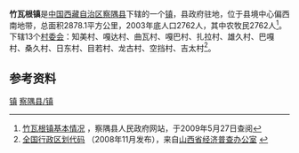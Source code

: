 {{中国乡级行政区
| 行政区全称 = 竹瓦根镇
| 景观照片文件名 =
| 景观照片描述 =
| 汉语拼音 =
| 通用拼音 =
| 注音符號 =
| 其它标音类型1 =
| 其它标音1 =
| 其它标音类型2 =
| 其它标音2 =
| 其它语言类型1 =
| 其它语言地名1 =
| 其它语言类型2 =
| 其它语言地名2 =
| 上级行政区 = [[西藏自治区|西藏自治区]][[察隅县|察隅县]]
| 行政区类别 = [[镇|镇]]
| 行政区划代码 = 542626100
| 地理坐标 = {{坐标|28.6617|97.4676|display=inline,title|scale:200000_region:CN}}
| 总面积 = 2878.1[[平方公里|平方公里]]
| 户籍人口 = 2762人
| 户籍人口年份 =
| 常住人口 =
| 常住人口年份 =
| 人口密度 =
| 领导人职务1 =
| 领导人姓名1 =
| 领导人职务2 =
| 领导人姓名2 =
| 行政区划 = 13个[[村委会|村委会]]
| 官方网站 =
| 政府驻地 =
| 邮政编码 =
| 毗邻行政区 =
| 位置图文件名 =
| 位置图描述 =}}
'''竹瓦根镇'''是[[中华人民共和国|中国]][[西藏自治区|西藏自治区]][[察隅县|察隅县]]下辖的一个[[镇|镇]]，县政府驻地，位于县境中心偏西南地带，总面积2878.1平方公里，2003年底人口2762人，其中农牧民2762人<ref name="gk">[http://www.chayu.gov.cn/intro/index_show.asp?infoid=302 竹瓦根镇基本情况] {{webarchive|url=https://web.archive.org/web/20070820124058/http://www.chayu.gov.cn/intro/index_show.asp?infoid=302 |date=2007-08-20 }}，察隅县人民政府网站，于2009年5月27日查阅</ref>。下辖13个[[村委会|村委会]]：知美村、嘎达村、曲瓦村、嘎巴村、扎拉村、雄久村、巴嘎村、桑久村、日东村、目若村、龙古村、空挡村、吉太村<ref>[http://www.sxjjpc.gov.cn/wjtz/200811070062_1_0.rar 全国行政区划代码] {{webarchive|url=https://web.archive.org/web/20110707041746/http://www.sxjjpc.gov.cn/wjtz/200811070062_1_0.rar |date=2011-07-07 }}（2008年11月发布），来自[http://www.sxjjpc.gov.cn/wjtz/200811070062.htm 山西省经济普查办公室] {{webarchive|url=https://web.archive.org/web/20110707041839/http://www.sxjjpc.gov.cn/wjtz/200811070062.htm |date=2011-07-07 }}</ref>。

== 参考资料 ==
{{註腳}}

{{察隅县行政区划}}
{{西藏行政区划小作品}}
[[Category:察隅县行政区划|镇]]
[[Category:林芝市乡镇|察隅县/镇]]